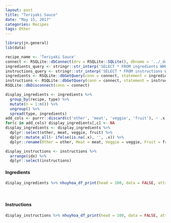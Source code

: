 ```yaml
---
layout: post
title: "Teriyaki Sauce"
date: "May 15, 2017"
categories: Recipes
tags: Other
---
```


```r
library(jn.general)
lib(data)

recipe_name <- 'Teriyaki Sauce'
connect <- RSQLite::dbConnect(drv = RSQLite::SQLite(), dbname = '../_data/recipes.db')
ingredients_query <- stringr::str_interp('SELECT * FROM ingredients WHERE recipe = "${recipe_name}"')
instructions_query <- stringr::str_interp('SELECT * FROM instructions WHERE recipe = "${recipe_name}"')
ingredients <- RSQLite::dbGetQuery(conn = connect, statement = ingredients_query)
instructions <- RSQLite::dbGetQuery(conn = connect, statement = instructions_query)
RSQLite::dbDisconnect(conn = connect)

display_ingredients <- ingredients %>%
  group_by(recipe, type) %>%
  mutate(n = 1:n()) %>%
  ungroup() %>%
  spread(type, ingredients)
add_cols <- purrr::discard(c('other', 'meat', 'veggie', 'fruit'), ~ .x %in% colnames(display_ingredients))
for(c in add_cols) display_ingredients[,c] <- NA
display_ingredients <- display_ingredients %>%
  dplyr::select(other, meat, veggie, fruit) %>% 
  dplyr::mutate_all(~ ifelse(is.na(.x), '', .x)) %>%
  dplyr::rename(Other = other, Meat = meat, Veggie = veggie, Fruit = fruit)

display_instructions <- instructions %>%
  arrange(idx) %>%
  dplyr::select(instructions)
```






#### Ingredients

```r
display_ingredients %>% nhuyhoa_df_print(head = 100, data = FALSE, attribute = "class = \"presenttab\"")
```

<br>

#### Instructions

```r
display_instructions %>% nhuyhoa_df_print(head = 100, data = FALSE, attribute = "class = \"presenttabnoh\"")
```

